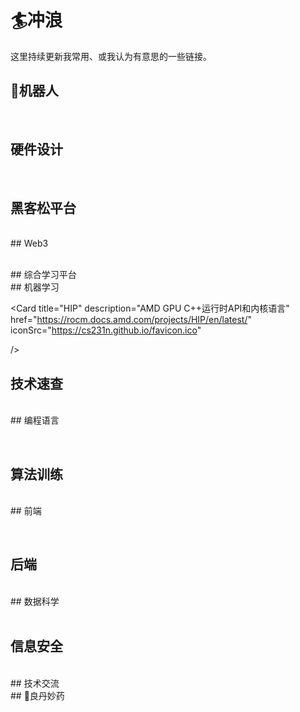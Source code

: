 
# 🏄冲浪

这里持续更新我常用、或我认为有意思的一些链接。

## 🤖机器人

<CardContainer>
  <Card 
    title="ROS wiki" 
    description="ROS官方文档" 
    href="https://wiki.ros.org"
    iconSrc="https://wiki.ros.org/custom/favicon.ico"
  />
  <Card 
    title="古月居" 
    description="ROS机器人知识分享社区" 
    href="https://guyuehome.com/"
  />
  <Card 
    title="Autolabor" 
    description="赵虚左老师的ROS教程" 
    href="http://www.autolabor.com.cn/book/ROSTutorials/"
    iconSrc="http://www.autolabor.com.cn/book/ROSTutorials/gitbook/images/favicon.ico"
  />
  <Card 
    title="Coppeliasim Tutorials" 
    description="V-REP官方教程" 
    href="https://manual.coppeliarobotics.com/"
    iconSrc="https://manual.coppeliarobotics.com/favicon.ico"
  />
  <Card
    title="Isaac Sim" 
    description="Nvidia机器人仿真模拟平台教程" 
    href="https://docs.isaacsim.omniverse.nvidia.com/latest/index.html"
    iconSrc="https://docs.omniverse.nvidia.com/isaacsim/latest/_static/favicon.png"
  />
  <Card
    title="Isaac Lab" 
    description="前身为Isaac Gym" 
    href="https://developer.nvidia.com/isaac/lab#section-get-started"
    iconSrc="https://dirms4qsy6412.cloudfront.net/assets/favicon-81bff16cada05fcff11e5711f7e6212bdc2e0a32ee57cd640a8cf66c87a6cbe6.ico"
  />
  <Card
    title="Robot Forum" 
    description="机器人技术论坛" 
    href="https://www.robot-forum.com"
    iconSrc="https://www.robot-forum.com/images/style-3/apple-touch-icon.png"
  />
  <Card
    title="Mujoco" 
    description="General purpose physics engine" 
    href="https://colab.research.google.com/github/google-deepmind/mujoco/blob/main/python/tutorial.ipynb"
    iconSrc="https://mujoco.readthedocs.io/en/stable/_static/favicons/favicon-192x192.png"
  />
  <Card
    title="Webots" 
    description="机器人仿真平台" 
    href="https://cyberbotics.com/doc/guide/index"
    iconSrc="https://cyberbotics.com/assets/images/webots.png"
  />
  <Card
    title="Eigen" 
    description="工业界热门矩阵操作库" 
    href="https://eigen.tuxfamily.org/dox/"
    iconSrc="https://eigen.tuxfamily.org/dox/Eigen_Silly_Professor_64x64.png"
  />
  <Card
    title="Pinocchio" 
    description="逆运动学解算库" 
    href="https://gepettoweb.laas.fr/doc/stack-of-tasks/pinocchio/master/doxygen-html/"
    iconSrc="https://gepettoweb.laas.fr/doc/stack-of-tasks/pinocchio/master/doxygen-html/pinocchio.ico"
  />
  <Card
    title="CasADi" 
    description="最佳求解器库" 
    href="https://web.casadi.org/docs/"
    iconSrc="https://web.casadi.org/favicon.ico"
  />
  <Card
    title="Genesis" 
    description="机器人物理仿真平台" 
    href="https://genesis-world.readthedocs.io/en/latest/user_guide/index.html"
    iconSrc="https://genesis-world.readthedocs.io/en/latest/_static/option2_shadow_1.svg"
  />
  <Card
    title="PX4" 
    description="飞控开源平台" 
    href="https://docs.px4.io/main/en/"
    iconSrc="https://docs.px4.io/favicon.ico"
  />

  <Card
    title="Simulately" 
    description="机器人学习模拟器wiki" 
    href="https://simulately.wiki/"
    iconSrc="https://simulately.wiki/img/logo.png"
  />
  
  <Card
    title="RBDL" 
    description="刚体动力学库" 
    href="https://rbdl.github.io/"
  />
  <Card
    title="DRL实验室" 
    description="国内强化学习论坛" 
    href="https://www.deeprlhub.com/t/algorithm"
  />
  <Card
    title="RM论坛" 
    description="膜拜RM佬！" 
    href="https://bbs.robomaster.com/"
  />
  <Card
    title="OpenLoong" 
    description="开放原子开源青龙" 
    href="https://www.openloong.org.cn/cn"
    iconSrc="https://www.openloong.org.cn/logo.png"
  />
  <Card
    title="Open Roberta" 
    description="开放原子开源青龙" 
    href="https://lab.open-roberta.org/"
    iconSrc="https://lab.open-roberta.org/css/img/Nepo_N.png"
  />
</CardContainer>

<br />

## 硬件设计

<CardContainer>
<Card 
    title="梁山派" 
    description="立创梁山派开发板入门教程" 
    href="https://lceda001.feishu.cn/wiki/Yl6mwgNQiiwolrkqBbscxk45nFb"
    iconSrc="https://lf-scm-cn.feishucdn.com/ccm/pc/web/resource/bear/feishu.ico"  
/>
<Card 
    title="SimpleFOC" 
    description="FOC控制库" 
    href="https://docs.simplefoc.com/"
    iconSrc="https://docs.simplefoc.com/assets/images/favicon.ico"  
/>
<Card 
    title="HDLBits" 
    description="Verilog道场" 
    href="https://hdlbits.01xz.net/wiki/Main_Page"
    iconSrc="https://hdlbits.01xz.net/images/logo270.png"  
/>
<Card
    title="USTC" 
    description="中科大Verilog平台" 
    href="https://verilogoj.ustc.edu.cn/oj/"
    iconSrc="https://verilogoj.ustc.edu.cn/oj/favicon.ico"  
/>
<Card
    title="HMC数电" 
    description="数字电路与计算机体系结构" 
    href="https://pages.hmc.edu/harris/ddca/ddcarv.html"
/>
<Card
    title="南京大学PA" 
    description="南大计算机系统基础课程实验" 
    href="https://ysyx.oscc.cc/docs/ics-pa/"
    iconSrc="https://ysyx.oscc.cc/docs/res/favicon.ico"  
/>
<Card
    title="iEDA" 
    description="国内开源EDA平台" 
    href="https://ieda.oscc.cc/"
    iconSrc="https://ieda.oscc.cc/res/images/logo/ieda_logo_b.png"  
/>
<Card
    title="立创开发板" 
    description="立创官方开发板文档" 
    href="https://wiki.lckfb.com/zh-hans/"
    iconSrc="https://wiki.lckfb.com/favicon.ico" 
/>
<Card
    title="立创开源硬件平台" 
    description="有趣的电子手作" 
    href="https://oshwhub.com/"
    iconSrc="https://oshwhub.com/favicon.ico" 
/>
<Card
    title="HACKADAY.IO" 
    description="国外开源硬件成果分享" 
    href="https://hackaday.io/projects"
    iconSrc="https://hackaday.io/favicon.ico" 
/>
<Card
    title="正点原子" 
    description="正点原子开发板文档" 
    href="http://www.openedv.com/docs/index.html"
    iconSrc="http://www.openedv.com/favicon.ico" 
/>
<Card
    title="Linux C" 
    description="Linux C编程一站式学习" 
    href="http://akaedu.github.io/book/"
/>
<Card
    title="ESP Boards" 
    description="ESP开发板文档" 
    href="https://www.espboards.dev/"
    iconSrc="https://www.espboards.dev/img/favicon.png" 
/>
<Card
    title="Tuya AI" 
    description="TUYA AI 开发板文档" 
    href="https://tuyaopen.ai/zh/docs/about-tuyaopen"
    iconSrc="https://tuyaopen.ai/zh/img/favicon.ico" 
/>
<Card
    title="MakerWorld" 
    description="拓竹3D打印模型社区" 
    href="https://makerworld.com.cn/favicon_new.png"
    iconSrc="https://makerworld.com.cn/favicon_new.png" 
/>
<Card
    title="Printables" 
    description="国外3D打印模型社区" 
    href="https://www.printables.com/"
    iconSrc="https://www.printables.com/favicon.ico" 
/>
<Card
    title="铨洲" 
    description="CNC打印" 
    href="https://gy2025.com/#/home/page"
    iconSrc="https://gy2025.com/images/logo1.jpg" 
/>
</CardContainer>

<br />

## 黑客松平台

<CardContainer>
  <Card 
    title="DoroHacks" 
    description="国外黑客松平台" 
    href="https://dorahacks.io/"
    iconSrc="https://dorahacks.io/favicon.svg"
  />
  <Card 
    title="Devpost" 
    description="国外黑客松平台" 
    href="https://devpost.com/"
    iconSrc="https://devpost.com/favicon.ico"
  />
  <Card 
    title="TKAI" 
    description="国外黑客松平台" 
    href="https://taikai.network/hackathons"
    iconSrc="https://taikai.network/apple-touch-icon.png"
  />
</CardContainer>

<br />
## Web3
<CardContainer>
  <Card 
    title="Web3入门手册" 
    description="Web3入门手册" 
    href="https://beihaili.github.io/Get-Started-with-Web3/"
  />
  
  <Card 
    title="DApp University" 
    description="DApp教程" 
    href="https://www.dappuniversity.com/"
    iconSrc="https://www.dappuniversity.com/assets/logo_navbar-fe98a842d56267277b9fc8c4a8b079ae930b1f1c4d71f33792dcc0ad25ff00a0.png"
  />
</CardContainer>



<br />
## 综合学习平台

<CardContainer>
  <Card 
    title="CS自学指南" 
    description="北大学长整理CS自学指南" 
    href="https://csdiy.wiki/"
    iconSrc="https://csdiy.wiki/images/favicon.ico"
  />
<Card 
    title="OpenCamp训练营" 
    description="国内领先的开源技术训练营" 
    href="https://opencamp.ai/"
    iconSrc="https://opencamp.ai/favicon.ico"
  />
  <Card 
    title="腾讯云开发者学习中心" 
    description="腾讯系技术架构学习中心" 
    href="https://cloud.tencent.com/developer/learning?tab=trainingCamp"
    iconSrc="https://cloud.tencent.com/favicon.ico"
  />
  <Card 
    title="阿里云开发者训练营" 
    description="阿里系技术架构学习中心" 
    href="https://edu.aliyun.com/trainingcamp/?spm=a2c4g.11186623.nav-v2-dropdown-menu-2.d_main_4_1.31f5e0f6P0H4rg&scm=20140722.M_9489653._.V_1"
    iconSrc="https://img.alicdn.com/tfs/TB1_ZXuNcfpK1RjSZFOXXa6nFXa-32-32.ico"
  />
  <Card 
    title="小鹅通" 
    description="知识付费平台" 
    href="https://www.xiaoe-tech.com/"
    iconSrc="	https://commonresource-1252524126.cdn.xiaoeknow.com/image/lhyaurs50zil.ico"
  />
  <Card 
    title="Mo & Datawhale" 
    description="知识付费平台" 
    href="https://www.xiaoe-tech.com/"
    iconSrc="	https://aiplusx.momodel.cn/favicon.ico"
  />
  <Card 
    title="掘金AI刷题" 
    description="掘金题库" 
    href="https://juejin.cn/problemset"
    iconSrc="https://lf-web-assets.juejin.cn/obj/juejin-web/xitu_juejin_web/static/favicons/apple-touch-icon.png"
  />
</CardContainer>

<br />
## 机器学习

<CardContainer>

  <Card 
    title="HyperAI超神经" 
    description="AI社区" 
    href="https://hyper.ai/cn"
  />
  <Card 
    title="AI+X | DataWhale" 
    description="DataWhale飞书AI教程" 
    href="https://datawhaler.feishu.cn/"
    iconSrc="https://s1-imfile.feishucdn.com/static-resource/v1/v3_008l_55c22775-ea25-4bdf-bde4-1aea9e26ce1g~?image_size=72x72&cut_type=default-face&quality=&format=jpeg&sticker_format=.webp"
  />
  <Card 
    title="Kaggle" 
    description="非常著名的数据科学竞赛平台" 
    href="https://www.kaggle.com/"
    iconSrc="https://www.kaggle.com/favicon.ico"
  />
   <Card 
    title="pandas" 
    description="非常方便的数据操作软件包" 
    href="https://pandas.pydata.org/docs/"
    iconSrc="https://pandas.pydata.org/static/img/favicon.ico"
  />
  <Card 
    title="CUDA" 
    description="NVIDIA GPU软硬件集成技术" 
    href="https://docs.nvidia.com/cuda/index.html"
    iconSrc="	https://docs.nvidia.com/cuda/_static/cuda_512.png"
  />
  <Card
    title="TensorFlow" 
    description="开源机器学习库" 
    href="https://www.tensorflow.org/?hl=zh-cn"
    iconSrc="https://www.gstatic.com/devrel-devsite/prod/vc7080045e84cd2ce1faf7f7a3876037748d52d088e5100df2e949d051a784791/tensorflow/images/apple-touch-icon-180x180.png"  
  />
  <Card 
    title="sklearn" 
    description="机器学习工具箱" 
    href="https://scikit-learn.org/stable/user_guide.html"
    iconSrc="https://scikit-learn.org/stable/_static/favicon.ico"
  />
  <Card 
    title="阿里天池" 
    description="阿里的数据科学竞赛平台" 
    href="https://tianchi.aliyun.com/competition"
    iconSrc="https://img.alicdn.com/tfs/TB1_ZXuNcfpK1RjSZFOXXa6nFXa-32-32.ico"
  />
  <Card 
    title="CS229" 
    description="斯坦福的机器学习课程" 
    href="https://cs229.stanford.edu/"
    iconSrc="https://cs229.stanford.edu/static/seal-dark-red.png"
  />
  
  <Card
    title="PyTorch" 
    description="基于C++的Python机器学习库" 
    href="https://pytorch.org/tutorials/"
    iconSrc="https://pytorch.org/favicon.ico?" 
  />
  <Card
    title="LABS.GOOGLE" 
    description="谷歌提供的人工智能实验" 
    href="https://labs.google/"
    iconSrc="https://storage.googleapis.com/labs-web-prod/favicon-32x32.png" 
  />
  <Card
    title="Modelscope" 
    description="魔搭，机器学习社区" 
    href="https://www.modelscope.cn"
    iconSrc="https://g.alicdn.com/sail-web/maas/1.14.14/favicon/128.ico" 
  />
  <Card
    title="keras" 
    description="深度学习高级神经网络API" 
    href="https://keras.io/"
    iconSrc="https://keras.io/favicon.ico" 
  />
  <Card
    title="Triton" 
    description="并行编程的语言和编译器" 
    href="https://triton.hyper.ai/docs/getting-started/installation"
    iconSrc="https://triton.hyper.ai/img/triton-logo.png" 
  />
  <Card
    title="Onnx" 
    description="机器学习互操作性的开放标准" 
    href="https://onnx.ai/onnx/intro/"
    iconSrc="https://onnx.ai/images/onnx-favicon.png" 
  />
  <Card
    title="MCP官方文档" 
    description="模型上下文标准化协议" 
    href="https://mcp-docs.cn/introduction"
    iconSrc="https://mintlify.s3-us-west-1.amazonaws.com/promplate/_generated/favicon/apple-touch-icon.png?v=3" 
  />
  <Card 
    title="AAAMLP-CN" 
    description="abhishek thakur作品的中译版" 
    href="https://github.com/ytzfhqs/AAAMLP-CN"
    iconSrc="https://avatars.githubusercontent.com/u/88583602?v=4"
  />
  <Card
    title="HIP" 
    description="AMD GPU C++运行时API和内核语言" 
    href="https://rocm.docs.amd.com/projects/HIP/en/latest/"
    iconSrc="https://cs231n.github.io/favicon.ico"

  />
</CardContainer>
<br />
## 技术速查

<CardContainer>
  <Card 
    title="Quick Reference" 
    description="各种技术速查" 
    href="https://quickref.me/"
    iconSrc="https://quickref.me/images/favicon.png?v=1"
  />
  <Card 
    title="MDN" 
    description="前端百科全书" 
    href="https://developer.mozilla.org/zh-CN/"
    iconSrc="https://developer.mozilla.org/favicon-48x48.bc390275e955dacb2e65.png"
  />
  <Card
    title="GitHub Docs" 
    description="Github官方文档" 
    href="https://docs.github.com/en"
    iconSrc="https://docs.github.com/assets/cb-345/images/site/favicon.png"
  />
  <Card 
    title="W3Schools" 
    description="WEB开发教程" 
    href="https://www.w3schools.com/"
    iconSrc="https://www.w3schools.com/apple-touch-icon.png"
  />
  <Card 
    title="菜鸟教程" 
    description="老牌的快速入门中文站" 
    href="https://www.runoob.com/"
  />
   <Card 
    title="RoadMap" 
    description="轻松查漏补缺" 
    href="https://roadmap.sh/"
    iconSrc="https://roadmap.sh/manifest/apple-touch-icon.png"
  />
  <Card 
    title="廖雪峰官方网站" 
    description="质量较高的技术教程" 
    href="https://liaoxuefeng.com/"
    iconSrc="https://liaoxuefeng.com/static/logo.svg"
  />
</CardContainer>
<br />
## 编程语言

<CardContainer>
  <Card
    title="C" 
    description="笨办法学C" 
    href="https://wizardforcel.gitbooks.io/lcthw/content/preface.html"
  />
  <Card 
    title="C++" 
    description="C++官方文档" 
    href="https://zh.cppreference.com/w/"
    iconSrc="https://zh.cppreference.com/favicon.ico"
  />
  <Card 
    title="Python" 
    description="Python官方文档" 
    href="https://docs.python.org/zh-cn/3/"
    iconSrc="https://docs.python.org/zh-cn/3/_static/py.svg" 
  />
  <Card
    title="Rust" 
    description="Rust官方文档" 
    href="https://doc.rust-lang.org/book/"
    iconSrc="https://www.rust-lang.org/static/images/favicon.svg"
  />
  <Card
    title="Go" 
    description="Go官方文档" 
    href="https://go.dev/doc/"
    iconSrc="https://go.dev/images/favicon-gopher-plain.png"
  />

 <Card
    title="Java" 
    description="Java官方文档" 
    href="https://dev.java/learn/language-basics/"
    iconSrc="https://www.java.com/favicon.ico"
  />

  <Card
    title="Lua" 
    description="Lua官方文档" 
    href="https://www.lua.org/manual/5.4/"
    iconSrc="https://www.lua.org/favicon.ico"
  />
  <Card
    title="Dart" 
    description="Dart官方文档" 
    href="https://dart.cn/language"
    iconSrc="https://dart.cn/assets/img/logo/dart-64.png"
  />
  <Card
    title="Ruby" 
    description="Ruby官方文档" 
    href="https://www.ruby-lang.org/zh_cn/documentation/"
    iconSrc="https://www.ruby-lang.org/favicon.ico"
  />
</CardContainer>

<br />

## 算法训练

<CardContainer>
  <Card
      title="Leetcode" 
      description="力扣，算法刷题站" 
      href="https://leetcode.cn/"
      iconSrc="https://leetcode.cn/favicon.ico"
  />
  <Card
      title="牛客" 
      description="求职刷题站" 
      href="https://www.nowcoder.com/"
      iconSrc="https://static.nowcoder.com/fe/file/images/nowpick/web/www-favicon.ico"
  />
    <Card
      title="洛谷" 
      description="ACM综合刷题站" 
      href="https://www.luogu.com.cn/"
      iconSrc="https://www.luogu.com.cn/favicon.ico"
  />
  <Card
      title="AcWing" 
      description="ACM教程和道场" 
      href="https://www.acwing.com/"
      iconSrc="https://cdn.acwing.com/static/web/img/favicon.ico"
  />
  <Card
      title="CodeForces" 
      description="偏思维题" 
      href="https://codeforces.com/"
      iconSrc="https://codeforces.com/codeforces.org/s/72141/android-icon-192x192.png"
  />
  <Card
      title="OI Wiki" 
      description="OI百科" 
      href="https://oi-wiki.org/"
      iconSrc="https://oi-wiki.org/favicon.ico"
  />
  
</CardContainer>
<br />
## 前端

<CardContainer>
  <Card 
    title="Next.js" 
    description="基于React的全端框架，同时支持SSR和SSG" 
    href="https://nextjs.org/docs"
    iconSrc="	https://nextjs.org/favicon.ico"
  />
  <Card 
    title="Figma新手教程" 
    description="Figma 新手系列教学" 
    href="https://smao.craft.me/dbj8QJkuZ5ruTB"
  />
  <Card 
    title="Docusaurus" 
    description="静态文档页面生成框架" 
    href="https://docusaurus.io/docs"
    iconSrc="	https://docusaurus.io/img/docusaurus.svg"
  />
  <Card
    title="MDX" 
    description="基于MD的可自定义样式的格式" 
    href="https://mdxjs.com/docs/"
    iconSrc="https://mdxjs.com/icon.svg"
  />
  <Card
    title="Vue.js" 
    description="用于构建用户界面的JS框架" 
    href="https://cn.vuejs.org/guide/introduction.html"
    iconSrc="https://cn.vuejs.org/logo.svg"
  />
  <Card
    title="React" 
    description="基于JS的前端UI工具库" 
    href="https://react.dev/learn"
    iconSrc="https://react.dev/apple-touch-icon.png"
  />

  <Card
    title="Uni-app" 
    description="基于Vue.js的前端泛用框架" 
    href="https://docs.taro.zone/docs/"
    iconSrc="	https://qiniu-web-assets.dcloud.net.cn/unidoc/zh/icon.png?v=1556263038788"
  />

  <Card
    title="Taro" 
    description="开放式跨端跨框架解决方案" 
    href="https://docs.taro.zone/docs/"
    iconSrc="	https://docs.taro.zone/img/taro-logo_180.png"
  />

  <Card
    title="Tailwind CSS" 
    description="无需CSS文件，集成到HTML" 
    href="https://tailwindcss.com/"
    iconSrc="https://tailwindcss.com/favicons/apple-touch-icon.png?v=3"
  />
 <Card
    title="Flutter" 
    description="跨平台的开发框架" 
    href="https://docs.flutter.dev/ui"
    iconSrc="https://docs.flutter.dev/assets/images/branding/flutter/icon/64.png"
  />
  <Card
    title="LambdaTest" 
    description="基于云的跨浏览器测试平台" 
    href="https://www.lambdatest.com/pricing"
    iconSrc="https://www.lambdatest.com/favicon.ico"
  />
  </CardContainer>
<br />
## 后端

<CardContainer>
  <Card
      title="Prisma" 
      description="Prisma官方文档" 
      href="https://www.prisma.io/docs/orm"
      iconSrc="https://www.prisma.io/docs/img/favicon.png"
  />
  <Card
    title="Spring Boot" 
    description="快速构建Spring应用" 
    href="https://spring.io/quickstart"
    iconSrc="https://spring.io/icons/icon-512x512.png?v=96334d577af708644f6f0495dd1c7bc8"
  />
  <Card
    title="Django" 
    description="易于构建复杂网站应用" 
    href="https://www.djangoproject.com/"
    iconSrc="https://static.djangoproject.com/img/icon-touch.e4872c4da341.png"
  />
  <Card
    title="Docker" 
    description="快速建立容器平台" 
    href="https://www.docker.com/"
    iconSrc="https://www.docker.com/wp-content/uploads/2024/02/cropped-docker-logo-favicon-192x192.png"
  />
  <Card
    title="Kubernetes" 
    description="容器自动化管理、编排" 
    href="https://kubernetes.io/"
    iconSrc="https://kubernetes.io/icons/icon-128x128.png"
  />
  <Card
    title="TinyC" 
    description="自己动手写编译器TinyC" 
    href="https://pandolia.net/tinyc/"
    iconSrc="https://pandolia.net/favicon.ico"
  />
  <Card
    title="Redis" 
    description="NoSQL数据库" 
    href="https://redis.io/"
    iconSrc="https://redis.io/docs/latest/images/favicons/favicon-196x196.png"
  />
</CardContainer>

<br />
## 数据科学

<CardContainer>
<Card
    title="Hadoop" 
    description="分布式系统基础架构" 
    href="https://hadoop.apache.org/docs/stable/hadoop-project-dist/hadoop-common/SingleCluster.html"
    iconSrc="https://hadoop.apache.org/elephant.png"
  />
</CardContainer>
<br />



<br />

## 信息安全

<CardContainer>
  <Card
      title="攻防世界" 
      description="CTF题站" 
      href="https://adworld.xctf.org.cn/home/index"
  />
  <Card
      title="看雪" 
      description="CTF靶场" 
      href="https://ctf.kanxue.com/"
      iconSrc="https://ctf.kanxue.com/view/img/favicon.ico"
  />
    <Card
      title="Hello CTF" 
      description="CTF快速入门书" 
      href="https://hello-ctf.com/"
      iconSrc="https://hello-ctf.com/assets/images/favicon.png"
  />
  <Card
      title="CryptoHack" 
      description="有趣免费的现代密码学学习站" 
      href="https://cryptohack.org/"
      iconSrc="https://cryptohack.org/static/favicon/android-icon-192x192.png"
  />
  <Card
      title="图寻" 
      description="地安也是安" 
      href="https://tuxun.fun/"
      iconSrc="https://b68res.daai.fun/tuxun/favicon.ico"
  />
  <Card
      title="CTF Wiki" 
      description="CTF百科" 
      href="https://ctf-wiki.org/"
      iconSrc="https://ctf-wiki.org/"
  />
</CardContainer>


<br />
## 技术交流

<CardContainer>
<Card
      title="StackOverflow" 
      description="全球最大的技术问答网站" 
      href="https://stackoverflow.com/"
      iconSrc="https://cdn.sstatic.net/Sites/stackoverflow/Img/apple-touch-icon.png?v=c78bd457575a"
  />
  <Card
      title="稀土掘金" 
      description="优质文章集合社区" 
      href="https://juejin.cn/"
      iconSrc="https://lf-web-assets.juejin.cn/obj/juejin-web/xitu_juejin_web/static/favicons/apple-touch-icon.png"
  />
  <Card
      title="博客园" 
      description="园子加油" 
      href="https://www.cnblogs.com/"
      iconSrc="https://assets.cnblogs.com/favicon_v3_2.ico"
  />
  <Card 
    title="思否" 
    description="清新简洁的博客社区" 
    href="https://segmentfault.com/"
    iconSrc="	https://static.segmentfault.com/main_site_next/5720b719/favicon.ico"
  />
</CardContainer>

<br />
## 💊良丹妙药
<CardContainer>
  <Card 
    title="CS缺失的一课" 
    description="The Missing Semester of Your CS Education 中文版" 
    href="https://missing-semester-cn.github.io/"
    iconSrc="https://missing-semester-cn.github.io/favicon-32x32.png" 
  />
</CardContainer>

